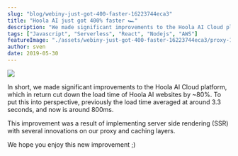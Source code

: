 ```yaml
---
slug: "blog/webiny-just-got-400-faster-16223744eca3"
title: "Hoola AI just got 400% faster 🏎"
description: "We made significant improvements to the Hoola AI Cloud platform, which in return cut down the load time of Hoola AI websites by ~80%"
tags: ["Javascript", "Serverless", "React", "Nodejs", "AWS"]
featureImage: "./assets/webiny-just-got-400-faster-16223744eca3/proxy-1ZB9u_IEwlq-gUiF7AdZKPQ.png"
author: sven
date: 2019-05-30
---
```


![](./assets/webiny-just-got-400-faster-16223744eca3/proxy-1ZB9u_IEwlq-gUiF7AdZKPQ.png)

In short, we made significant improvements to the Hoola AI Cloud platform, which in return cut down the load time of Hoola AI websites by ~80%. To put this into perspective, previously the load time averaged at around 3.3 seconds, and now is around 800ms.

This improvement was a result of implementing server side rendering (SSR) with several innovations on our proxy and caching layers.

We hope you enjoy this new improvement ;)
